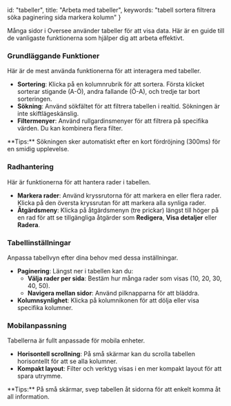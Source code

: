 
  id: "tabeller",
  title: "Arbeta med tabeller",
  keywords: "tabell sortera filtrera söka paginering sida markera kolumn"
}

Många sidor i Oversee använder tabeller för att visa data. Här är en guide till de vanligaste funktionerna som hjälper dig att arbeta effektivt.

### Grundläggande Funktioner
Här är de mest använda funktionerna för att interagera med tabeller.

- **Sortering**: Klicka på en kolumnrubrik för att sortera. Första klicket sorterar stigande (A-Ö), andra fallande (Ö-A), och tredje tar bort sorteringen.
- **Sökning**: Använd sökfältet för att filtrera tabellen i realtid. Sökningen är inte skiftlägeskänslig.
- **Filtermenyer**: Använd rullgardinsmenyer för att filtrera på specifika värden. Du kan kombinera flera filter.

<TableFeaturesDemo />

<HelpTip variant="tip">
**Tips:** Sökningen sker automatiskt efter en kort fördröjning (300ms) för en smidig upplevelse.
</HelpTip>

### Radhantering
Här är funktionerna för att hantera rader i tabellen.

- **Markera rader**: Använd kryssrutorna för att markera en eller flera rader. Klicka på den översta kryssrutan för att markera alla synliga rader.
- **Åtgärdsmeny**: Klicka på åtgärdsmenyn (tre prickar) längst till höger på en rad för att se tillgängliga åtgärder som **Redigera**, **Visa detaljer** eller **Radera**.

### Tabellinställningar
Anpassa tabellvyn efter dina behov med dessa inställningar.

- **Paginering**: Längst ner i tabellen kan du:
  - **Välja rader per sida**: Bestäm hur många rader som visas (10, 20, 30, 40, 50).
  - **Navigera mellan sidor**: Använd pilknapparna för att bläddra.
- **Kolumnsynlighet**: Klicka på kolumnikonen för att dölja eller visa specifika kolumner.

### Mobilanpassning
Tabellerna är fullt anpassade för mobila enheter.

- **Horisontell scrollning**: På små skärmar kan du scrolla tabellen horisontellt för att se alla kolumner.
- **Kompakt layout**: Filter och verktyg visas i en mer kompakt layout för att spara utrymme.

<HelpTip variant="tip">
**Tips:** På små skärmar, svep tabellen åt sidorna för att enkelt komma åt all information.
</HelpTip>
